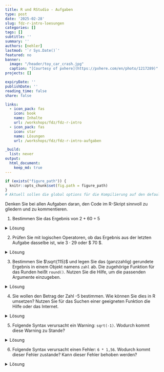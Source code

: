 ```yaml
---
title: R und RStudio - Aufgaben
type: post
date: '2025-02-28' 
slug: fdz-r-intro-loesungen 
categories: [] 
tags: [] 
subtitle: ''
summary: '' 
authors: [nehler] 
lastmod: '`r Sys.Date()`'
featured: no
banner:
  image: "/header/toy_car_crash.jpg"
  caption: "[Courtesy of pxhere](https://pxhere.com/en/photo/1217289)"
projects: []

expiryDate: ''
publishDate: ''
reading_time: false
share: false

links:
  - icon_pack: fas
    icon: book
    name: Inhalte
    url: /workshops/fdz/fdz-r-intro
  - icon_pack: fas
    icon: star
    name: Lösungen
    url: /workshops/fdz/fdz-r-intro-aufgaben

_build:
  list: never
output:
  html_document:
    keep_md: true
---
```




```r
if (exists("figure_path")) {
  knitr::opts_chunk$set(fig.path = figure_path)
}
# Aktuell sollen die global options für die Kompilierung auf den default Einstellungen gelassen werden
```

Denken Sie bei allen Aufgaben daran, den Code im R-Skript sinnvoll zu gliedern und zu kommentieren.

1. Bestimmen Sie das Ergebnis von $2 + 60 \div 5$

<details><summary>Lösung</summary>

```r
#### Aufgaben des Tutorials zur Einführung von RStudio und R ----
##### Aufgabe 1 -----
2 + 60 / 5 # Ausführung Rechenoperation
```

</details>


2. Prüfen Sie mit logischen Operatoren, ob das Ergebnis aus der letzten Aufgabe dasselbe ist, wie $3 \cdot 29$ oder $ 70 \div 5$.

<details><summary>Lösung</summary>

Bei der Lösung kommen die logischen Operatoren `==` zum Einsatz, um zwei Rechenoperationen miteinander zu vergleichen. Hier muss besonders darauf geachtet werden, dass die Berechnung zuerst durchgeführt wird und dann der Vergleich stattfindet. Dies erreicht man, indem man die Berechnung in Klammern setzt.

```r
##### Aufgabe 2 -----
(2 + 60 / 5) == (3 * 29) # logischer Vergleich zweier Rechenoperationen
(2 + 60 / 5) == (70 / 5) # logischer Vergleich zweier Rechenoperationen
```

</details>



3. Bestimmen Sie $\sqrt{115}$ und legen Sie das (ganzzahlig) gerundete Ergebnis in einem Objekt namens `zahl` ab. Die zugehörige Funktion für das Runden heißt `round()`. Nutzen Sie die Hilfe, um die passenden Argumente einzugeben.

<details><summary>Lösung</summary>

```r
##### Aufgabe 3 -----
zahl <- round(sqrt(115), digits = 0) # Berechnung und Rundung der Quadratwurzel von 115
```

</details>

4. Sie wollen den Betrag der Zahl -5 bestimmen. Wie können Sie dies in R umsetzen? Nutzen Sie für das Suchen einer geeigneten Funktion die Hilfe oder das Internet.

<details><summary>Lösung</summary>
Die einfachste Funktion zum Bestimmen des Betrags einer Zahl ist `abs()`. 

```r
##### Aufgabe 4 -----
abs(-5) # Berechnung des Betrags einer Zahl
```

</details>

5. Folgende Syntax verursacht ein Warning: `sqrt(-1)`. Wodurch kommt diese Warning zu Stande?

<details><summary>Lösung</summary>

```r
##### Aufgabe 5 -----
sqrt(-1)  # Betrachten der Warnung
```

Die Warnung entsteht, da die Quadratwurzel von negativen Zahlen in der reellen Zahlenmenge nicht definiert ist. Hier gibt R ähnlich wie im Tutorial aus, dass die Lösung `NaN` - also "Not a Number" ist.

</details>

6. Folgende Syntax verursacht einen Fehler: `6 * 1,56`. Wodurch kommt dieser Fehler zustande? Kann dieser Fehler behoben werden?

<details><summary>Lösung</summary>

```r
##### Aufgabe 6 -----
6 * 1,56    # Betrachten des Fehlers
```

In der Syntax wird fälschlicherweise das Komma als Dezimaltrennzeichen genutzt. Wenn man das Komma durch einen Punkt ersetzt, funktioniert die Syntax problemlos:

```r
6 * 1.56     # Korrekte Syntax
```

</details>

